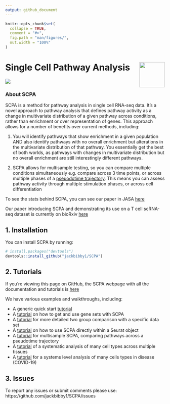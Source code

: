 ```yaml
---
output: github_document
---
```


<!-- README.md is generated from README.Rmd. Please edit that file -->

```r
knitr::opts_chunk$set(
  collapse = TRUE,
  comment = "#>",
  fig.path = "man/figures/",
  out.width = "100%"
)
```

<!-- badges: start -->
<!-- badges: end -->

# Single Cell Pathway Analysis <img src="man/figures/logo.png" align="right" width=80px/>
![](man/figures/scpa_outline.png)

### About SCPA
SCPA is a method for pathway analysis in single cell RNA-seq data. It's a novel approach to pathway analysis that defines pathway activity as a change in multivariate distribution of a given pathway across conditions, rather than enrichment or over representation of genes. This approach allows for a number of benefits over current methods, including:

1. You will identify pathways that show enrichment in a given population AND also identify pathways with no overall enrichment but alterations in the multivariate distribution of that pathway. You essentially get the best of both worlds, as pathways with changes in multivariate distribution but no overall enrichment are still interestingly different pathways.

1. SCPA allows for multisample testing, so you can compare multiple conditions simultaneously e.g. compare across 3 time points, or across multiple phases of a [pseuodotime trajectory](https://jackbibby1.github.io/SCPA/articles/pseudotime.html). This means you can assess pathway activity through multiple stimulation phases, or across cell differentiation

To see the stats behind SCPA, you can see our paper in JASA [here](https://www.tandfonline.com/doi/full/10.1080/01621459.2020.1791131)

Our paper introducing SCPA and demonstrating its use on a T cell scRNA-seq dataset
is currently on bioRxiv [here](https://www.biorxiv.org/content/10.1101/2022.02.07.478807v1)

## 1. Installation

You can install SCPA by running:

``` r
# install.packages("devtools")
devtools::install_github("jackbibby1/SCPA")
```

## 2. Tutorials

If you're viewing this page on GitHub, the SCPA webpage with all the documentation and tutorials is [here](https://jackbibby1.github.io/SCPA/)

We have various examples and walkthroughs, including:

- A generic quick start [tutorial](https://jackbibby1.github.io/SCPA/articles/quick_start.html) 
- A [tutorial](https://jackbibby1.github.io/SCPA/articles/using_gene_sets.html) on how to get and use gene sets with SCPA
- A [tutorial](https://jackbibby1.github.io/SCPA/articles/comparing_two_populations.html) for more detailed two group comparison with a specific data set
- A [tutorial](https://jackbibby1.github.io/SCPA/articles/seurat_comparison.html) on how to use SCPA directly within a Seurat object
- A [tutorial](https://jackbibby1.github.io/SCPA/articles/pseudotime.html) for multisample SCPA, comparing pathways across a pseudotime trajectory
- A [tutorial](https://jackbibby1.github.io/SCPA/articles/systematic_tissue_comparison.html) of a systematic analysis of many cell types across multiple tissues
- A [tutorial](https://jackbibby1.github.io/SCPA/articles/disease_comparison.html) for a systems level analysis of many cells types in disease (COVID-19)

## 3. Issues

To report any issues or submit comments please use: https://github.com/jackbibby1/SCPA/issues



